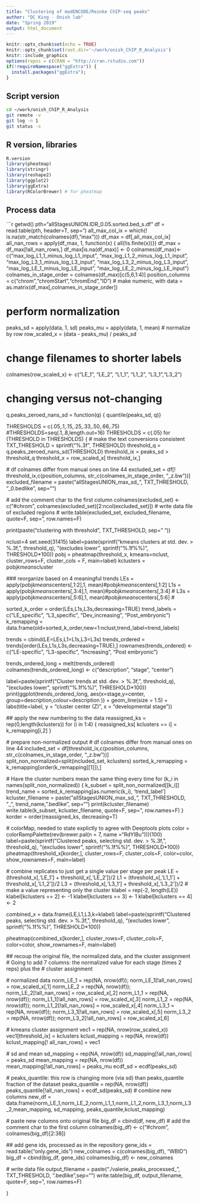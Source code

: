```yaml
---
title: "Clustering of modENCODE/Reinke ChIP-seq peaks"
author: "DC King - Onish lab"
date: "Spring 2019"
output: html_document
---
```


```r
knitr::opts_chunk$set(echo = TRUE)
knitr::opts_chunk$set(root.dir='~/work/onish_ChIP_R_Analysis')
knitr::include_graphics
options(repos = c(CRAN = "http://cran.rstudio.com"))
if(!requireNamespace("ggExtra")) {
  install.packages("ggExtra");
}
```

## Script version
```bash
cd ~/work/onish_ChIP_R_Analysis
git remote -v
git log -n 1
git status -s
```

## R version, libraries
```r
R.version
library(pheatmap)
library(stringr)
library(reshape2)
library(ggplot2)
library(ggExtra)
library(RColorBrewer) # for pheatmap
```

## Process data
```r
getwd()
pth="allStagesUNION.IDR_0.05.sorted.bed_s.df"
df = read.table(pth, header=T, sep="\t")
all_max_col_ix = which(! is.na(str_match(colnames(df),"max")))
df_max = df[,all_max_col_ix]
all_nan_rows = apply(df_max, 1, function(x) { all(!is.finite(x))})
df_max = df_max[!all_nan_rows,]
df_max[is.na(df_max)] <- 0
colnames(df_max)<-c("max_log_L1_1_minus_log_L1_input", "max_log_L1_2_minus_log_L1_input", "max_log_L3_1_minus_log_L3_input", "max_log_L3_2_minus_log_L3_input", "max_log_LE_1_minus_log_LE_input",  "max_log_LE_2_minus_log_LE_input")
colnames_in_stage_order = colnames(df_max)[c(5,6,1:4)]
position_columns = c("chrom","chromStart","chromEnd","ID")
# make numeric, with 
data = as.matrix(df_max[,colnames_in_stage_order])

# perform normalization
peaks_sd = apply(data, 1, sd)
peaks_mu = apply(data, 1, mean)
# normalize by row
row_scaled_x = (data - peaks_mu) /  peaks_sd

# change filenames to shorter labels
colnames(row_scaled_x) <- c("LE_1", "LE_2", "L1_1", "L1_2", "L3_1","L3_2")

# changing versus not-changing
q.peaks_zeroed_nans_sd = function(q) { quantile(peaks_sd, q)}

THRESHOLDS = c(.05,.1,.15,.25,.33,.50,.66,.75)
#THRESHOLDS=seq(.1,.8,length.out=16)
THRESHOLDS = c(.05)
for (THRESHOLD in THRESHOLDS) {
  # make the text conversions consistent
  TXT_THRESHOLD = sprintf("%.3f", THRESHOLD)
  threshold_q = q.peaks_zeroed_nans_sd(THRESHOLD)
  threshold_ix = peaks_sd > threshold_q
  threshold_x = row_scaled_x[ threshold_ix,]
  
  # df colnames differ from manual ones on line 44
  excluded_set = df[! threshold_ix,c(position_columns, str_c(colnames_in_stage_order, "_z.bw"))]
  excluded_filename = paste("allStagesUNION_max_sd_", TXT_THRESHOLD, "_0.bedlike", sep="")
  
  # add the comment char to the first column
  colnames(excluded_set) <- c("#chrom", colnames(excluded_set)[2:ncol(excluded_set)])
  # write data file of excluded regions
  # write.table(excluded_set, excluded_filename, quote=F, sep="\t", row.names=F)
  
  print(paste("clustering with threshold", TXT_THRESHOLD, sep=" "))
  
  nclust=4
  set.seed(31415)
  label=paste(sprintf("kmeans clusters at std. dev. > %.3f,", threshold_q), "(excludes lower ", sprintf("%.1f%%)", THRESHOLD*100))
  pobj = pheatmap(threshold_x, kmeans=nclust, cluster_rows=F, cluster_cols = F, main=label)
  kclusters = pobj$kmeans$cluster
  
  
  ### reorganize based on 4 meaningful trends
  LEs = apply(pobj$kmeans$centers[,1:2],1, mean)#pobj$kmeans$centers[,1:2] 
  L1s = apply(pobj$kmeans$centers[,3:4],1, mean)#pobj$kmeans$centers[,3:4] # 
  L3s = apply(pobj$kmeans$centers[,5:6],1, mean)#pobj$kmeans$centers[,5:6] # 
  
  sorted_k_order = order(LEs,L1s,L3s,decreasing=TRUE)
  trend_labels = c("LE_specific", "L3_specific", "Dev_increasing",  "Post_embryonic")
  k_remapping = data.frame(old=sorted_k_order,new=1:nclust,trend_label=trend_labels)
  
  trends = cbind(LE=LEs,L1=L1s,L3=L3s)
  trends_ordered = trends[order(LEs,L1s,L3s,decreasing=TRUE),]
  rownames(trends_ordered) <- c("LE-specific", "L3-specific", "Increasing",  "Post embryonic")
  
  
  trends_ordered_long = melt(trends_ordered)
  colnames(trends_ordered_long) <- c("description", "stage", "center")
  
  label=paste(sprintf("Cluster trends at std. dev. > %.3f,", threshold_q), "(excludes lower ", sprintf("%.1f%%)", THRESHOLD*100))
  print(ggplot(trends_ordered_long, aes(x=stage,y=center, group=description,colour=description )) + geom_line(size = 1.5) + labs(title=label, y = "cluster center (Z)", x = "developmental stage"))  
  
  ## apply the new numbering to the data
  reassigned_ks = rep(0,length(kclusters))
  for (i in 1:4) {
    reassigned_ks[ kclusters == i] = k_remapping[i,2]
  }
  
  
  # prepare non-normalized output
  # df colnames differ from manual ones on line 44
  included_set = df[threshold_ix,c(position_columns, str_c(colnames_in_stage_order, "_z.bw"))]
  split_non_normalized=split(included_set, kclusters)
  sorted_k_remapping = k_remapping[order(k_remapping[[1]]),]
  
  # Have the cluster numbers mean the same thing every time
  for (k_i in names(split_non_normalized)) { 
    k_subset = split_non_normalized[[k_i]]
    trend_name = sorted_k_remapping[as.numeric(k_i), 'trend_label']
    kcluster_filename = paste("allStagesUNION_max_sd_", TXT_THRESHOLD, "_", trend_name, ".bedlike", sep="")
    print(kcluster_filename)
    write.table(k_subset, kcluster_filename, quote=F, sep="\t", row.names=F)
  }
  korder = order(reassigned_ks, decreasing=T)
  
  # colorMap, needed to state explictly to agree with Deeptools plots
  color = colorRampPalette(rev(brewer.pal(n = 7, name ="RdYlBu")))(100)
  label=paste(sprintf("Clustered peaks, selecting std. dev. > %.3f,", threshold_q), "(excludes lower ", sprintf("%.1f%%)", THRESHOLD*100))
  pheatmap(threshold_x[korder,], cluster_rows=F, cluster_cols=F, color=color, show_rownames=F, main=label)
  
  # combine replicates to just get a single value per stage per peak
  LE = (threshold_x[,'LE_1'] + threshold_x[,'LE_2'])/2
  L1 = (threshold_x[,'L1_1'] + threshold_x[,'L1_2'])/2
  L3 = (threshold_x[,'L3_1'] + threshold_x[,'L3_2'])/2
  # make a value representing only the cluster
  klabel = rep(-2, length(LE))
  klabel[kclusters == 2] <-  -1
  klabel[kclusters == 3] <-  1
  klabel[kclusters == 4] <-  2
  
  combined_x = data.frame(LE,L1,L3,k=klabel)
  label=paste(sprintf("Clustered peaks, selecting std. dev. > %.3f,", threshold_q), "(excludes lower ", sprintf("%.1f%%)", THRESHOLD*100))
  
  pheatmap(combined_x[korder,], cluster_rows=F, cluster_cols=F, color=color, show_rownames=F, main=label)
  

  ## recoup the original file, the normalized data, and the cluster assignment
  # Going to add 7 columns: the normalized value for each stage (times 2 reps) plus the 
  # cluster assignment
  
  # normalized data
  norm_LE_1 = rep(NA, nrow(df)); norm_LE_1[!all_nan_rows] = row_scaled_x[,1]
  norm_LE_2 = rep(NA, nrow(df)); norm_LE_2[!all_nan_rows] = row_scaled_x[,2]
  norm_L1_1 = rep(NA, nrow(df)); norm_L1_1[!all_nan_rows] = row_scaled_x[,3]
  norm_L1_2 = rep(NA, nrow(df)); norm_L1_2[!all_nan_rows] = row_scaled_x[,4]
  norm_L3_1 = rep(NA, nrow(df)); norm_L3_1[!all_nan_rows] = row_scaled_x[,5]
  norm_L3_2 = rep(NA, nrow(df)); norm_L3_2[!all_nan_rows] = row_scaled_x[,6]
  
  # kmeans cluster assignment
  vec1 = rep(NA, nrow(row_scaled_x))
  vec1[threshold_ix] = kclusters
  kclust_mapping = rep(NA, nrow(df))
  kclust_mapping[! all_nan_rows] = vec1
  
  # sd and mean
  sd_mapping = rep(NA, nrow(df))
  sd_mapping[!all_nan_rows] = peaks_sd
  mean_mapping = rep(NA, nrow(df))
  mean_mapping[!all_nan_rows] = peaks_mu
  ecdf_sd = ecdf(peaks_sd)
  
  # peaks_quantile: this row is changing more (via sd) than peaks_quantile fraction of the dataset
  peaks_quantile = rep(NA, nrow(df))
  peaks_quantile[!all_nan_rows] = ecdf_sd(peaks_sd)
  # combine new columns
  new_df = data.frame(norm_LE_1,norm_LE_2,norm_L1_1,norm_L1_2,norm_L3_1,norm_L3_2,mean_mapping, sd_mapping, peaks_quantile,kclust_mapping)
  
  # paste new columns onto original file
  big_df = cbind(df, new_df)
  # add the comment char to the first column
  colnames(big_df) <- c("#chrom", colnames(big_df)[2:38])
  
  ## add gene ids, processed as in the repository
  gene_ids = read.table("only.gene_ids")
  new_colnames = c(colnames(big_df), "WBID")
  big_df = cbind(big_df, gene_ids)
  colnames(big_df) <- new_colnames
  
  # write data file
  output_filename = paste("./valerie_peaks_processed_", TXT_THRESHOLD, ".bedlike",sep="")
  write.table(big_df, output_filename, quote=F, sep="\t", row.names=F)

}